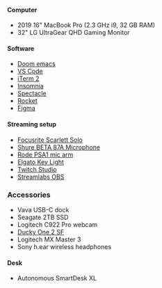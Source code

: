 
<SEO title="uses" />

#### Computer

- 2019 16" MacBook Pro (2.3 GHz i9, 32 GB RAM)
- 32" LG UltraGear QHD Gaming Monitor

#### Software

- [Doom emacs](https://github.com/hlissner/doom-emacs)
- [VS Code](https://visualstudio.com/)
- [iTerm 2](https://iterm2.com/)
- [Insomnia](https://insomnia.rest/)
- [Spectacle](https://www.spectacleapp.com/)
- [Rocket](https://matthewpalmer.net/rocket/)
- [Figma](https://www.figma.com/)

#### Streaming setup

- [Focusrite Scarlett Solo](https://focusrite.com/en/usb-audio-interface/scarlett/scarlett-solo)
- [Shure BETA 87A Microphone](https://www.shure.com/en-US/products/microphones/beta_87a)
- [Rode PSA1 mic arm](https://www.rode.com/accessories/psa1)
- [Elgato Key Light](https://www.elgato.com/en/gaming/key-light)
- [Twitch Studio](https://www.twitch.tv/broadcast/studio)
- [Streamlabs OBS](https://streamlabs.com/streamlabs-obs)

### Accessories
- Vava USB-C dock
- Seagate 2TB SSD
- Logitech C922 Pro webcam
- [Ducky One 2 SF](https://mechanicalkeyboards.com/shop/index.php?l=product_detail&p=5800)
- Logitech MX Master 3
- Sony h.ear wireless headphones

#### Desk

- Autonomous SmartDesk XL
